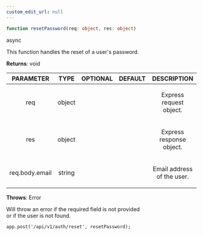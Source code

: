 ```yaml
---
custom_edit_url: null
---
```


```ts
function resetPassword(req: object, res: object)
```

<div>
  <span className="badge badge--success">async</span>
</div>

<p>This function handles the reset of a user's password.</p>

**Returns**: void

|PARAMETER|TYPE|OPTIONAL|DEFAULT|DESCRIPTION|
|:---:|:---:|:---:|:---:|:---:|
|req|object|||<p>Express request object.</p>|
|res|object|||<p>Express response object.</p>|
|req.body.email|string|||<p>Email address of the user.</p>|

**Throws**: Error

<p>Will throw an error if the required field is not provided<br />or if the user is not found.</p>

```app.post('/api/v1/auth/reset', resetPassword);```

